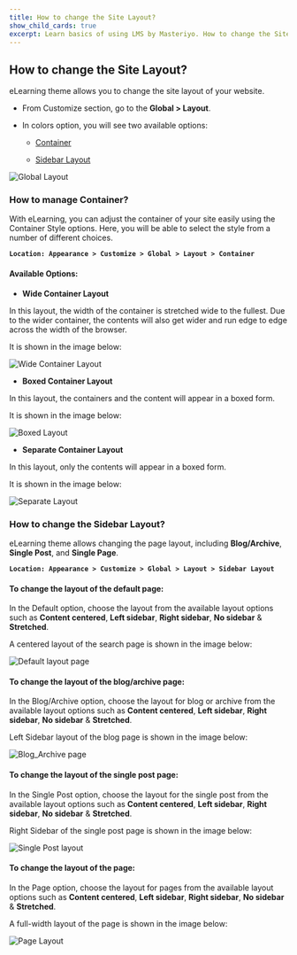 ---
title: How to change the Site Layout?
show_child_cards: true
excerpt: Learn basics of using LMS by Masteriyo. How to change the Site Layout.
---

## How to change the Site Layout?

eLearning theme allows you to change the site layout of your website.

- From Customize section, go to the **Global > Layout**.

- In colors option, you will see two available options:

  - [Container](https://github.com/Masteriyo/masteriyo-docs/blob/elearning/700-elearning/400-customizer%5Bglobal%5D/300-site-layout.mdx#how-to-manage-container)
  
  - [Sidebar Layout](https://github.com/Masteriyo/masteriyo-docs/blob/elearning/700-elearning/400-customizer%5Bglobal%5D/300-site-layout.mdx#how-to-change-the-sidebar-layout)
  
![Global Layout](https://user-images.githubusercontent.com/109593521/183382659-098bceee-f46d-4a24-8481-da71c0d9523f.png)


### How to manage Container?

With eLearning, you can adjust the container of your site easily using the Container Style options. Here, you will be able to select the style from a number of different choices. 

**```Location: Appearance > Customize > Global > Layout > Container ```**

#### Available Options:

-  **Wide Container Layout**

In this layout, the width of the container is stretched wide to the fullest. Due to the wider container, the contents will also get wider and run edge to edge across the width of the browser.

It is shown in the image below:

![Wide Container Layout](https://user-images.githubusercontent.com/109593521/183383738-02b3c215-a69d-4b68-b284-f323426eacbf.png)

- **Boxed Container Layout**

In this layout, the containers and the content will appear in a boxed form.

It is shown in the image below:

![Boxed Layout](https://user-images.githubusercontent.com/109593521/183384268-629bd388-7979-4b9d-89a3-f70bcb0ef1be.png)

- **Separate Container Layout**

In this layout, only the contents will appear in a boxed form.

It is shown in the image below:

![Separate Layout](https://user-images.githubusercontent.com/109593521/183384737-872f7b12-3ca5-4e35-a542-4ce16f8bf2b2.png)


### How to change the Sidebar Layout?

eLearning theme allows changing the page layout, including **Blog/Archive**, **Single Post**, and **Single Page**.

**```Location: Appearance > Customize > Global > Layout > Sidebar Layout ```**

#### To change the layout of the default page:

In the Default option, choose the layout from the available layout options such as **Content centered**, **Left sidebar**, **Right sidebar**, **No sidebar** & **Stretched**.

A centered layout of the search page is shown in the image below:

![Default layout page](https://user-images.githubusercontent.com/109593521/183387539-5a56bfa0-7def-4826-b912-89b9f862db08.png)

#### To change the layout of the blog/archive page:

In the Blog/Archive option, choose the layout for blog or archive from the available layout options such as **Content centered**, **Left sidebar**, **Right sidebar**, **No sidebar** & **Stretched**.

Left Sidebar layout of the blog page is shown in the image below:

![Blog_Archive page](https://user-images.githubusercontent.com/109593521/183395506-d90ba245-54ab-420d-ae0b-42f9e85c9859.png)

#### To change the layout of the single post page:

In the Single Post option, choose the layout for the single post from the available layout options such as **Content centered**, **Left sidebar**, **Right sidebar**, **No sidebar** & **Stretched**.

Right Sidebar of the single post page is shown in the image below:

![Single Post layout](https://user-images.githubusercontent.com/109593521/183396682-8610677f-4b38-49ac-9c57-60284950b812.png)


#### To change the layout of the page:

In the Page option, choose the layout for pages from the available layout options such as **Content centered**, **Left sidebar**, **Right sidebar**, **No sidebar** & **Stretched**.

A full-width layout of the page is shown in the image below:

![Page Layout](https://user-images.githubusercontent.com/109593521/183397815-75960362-bec0-4e52-b3fe-95aeb70b6676.png)




